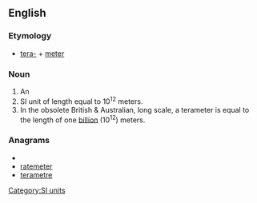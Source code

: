 ==English==

===Etymology===
*[[tera-]] + [[meter]]

===Noun===
{{en-noun}}

# An {{alternative spelling of|[[terametre]]}}
# SI unit of length equal to 10<sup>12</sup> meters.
# In the obsolete British & Australian, long scale, a terameter is equal to the length of one [[billion]] (10<sup>12</sup>) meters.

===Anagrams===
* {{alphagram|aeeemrrtt}}
* [[ratemeter#English|ratemeter]]
* [[terametre#English|terametre]]

[[Category:SI units]]
